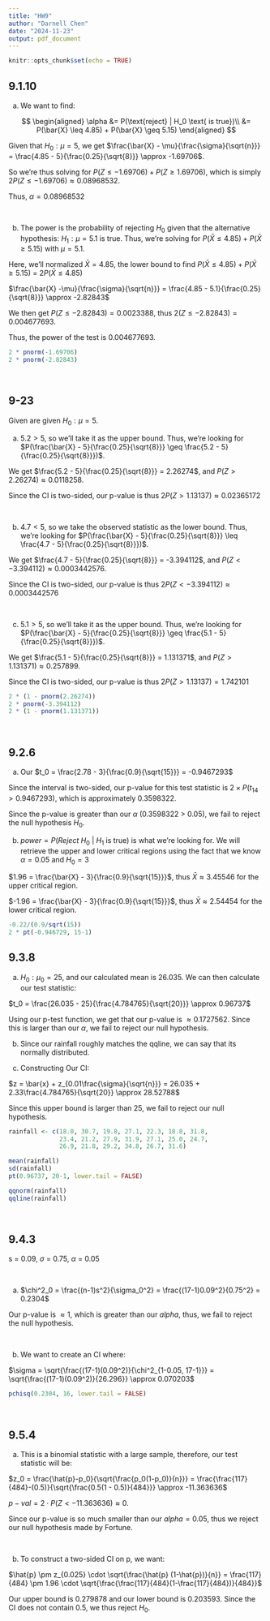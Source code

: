 ```yaml
---
title: "HW9"
author: "Darnell Chen"
date: "2024-11-23"
output: pdf_document
---
```


```r
knitr::opts_chunk$set(echo = TRUE)
```

## 9.1.10

a)  We want to find:

$$
\begin{aligned}
\alpha &= P(\text{reject} | H_0 \text{ is true})\\
&= P(\bar{X} \leq 4.85) + P(\bar{X} \geq 5.15)
\end{aligned}
$$

Given that $H_0: \mu = 5$, we get $\frac{\bar{X} - \mu}{\frac{\sigma}{\sqrt{n}}} = \frac{4.85 - 5}{\frac{0.25}{\sqrt{8}}} \approx -1.69706$.

So we're thus solving for $P(Z \leq -1.69706) + P(Z \geq 1.69706)$, which is simply $2P(Z \leq -1.69706) \approx 0.08968532$.

Thus, $\alpha = 0.08968532$

$~$

b)  The power is the probability of rejecting $H_0$ given that the alternative hypothesis: $H_1: \mu = 5.1$ is true. Thus, we're solving for $P(\bar{X} \leq 4.85) + P(\bar{X} \geq 5.15)$ with $\mu = 5.1$.

Here, we'll normalized $\bar{X} = 4.85$, the lower bound to find $P(\bar{X} \leq 4.85) + P(\bar{X} \geq 5.15) ~=~ 2P(\bar{X} \leq 4.85)$

$\frac{\bar{X} -\mu}{\frac{\sigma}{\sqrt{n}}} = \frac{4.85 - 5.1}{\frac{0.25}{\sqrt{8}}} \approx -2.82843$

We then get $P(Z \leq -2.82843) = 0.0023388$, thus $2(Z \leq -2.82843) = 0.004677693$.

Thus, the power of the test is $0.004677693$.

```r
2 * pnorm(-1.69706)
2 * pnorm(-2.82843)
```

$~$

## 9-23

Given are given $H_0: \mu = 5$.

a)  $5.2 > 5$, so we'll take it as the upper bound. Thus, we're looking for $P(\frac{\bar{X} - 5}{\frac{0.25}{\sqrt{8}}} \geq \frac{5.2 - 5}{\frac{0.25}{\sqrt{8}}})$.

We get $\frac{5.2 - 5}{\frac{0.25}{\sqrt{8}}} = 2.26274$, and $P(Z > 2.26274) \approx 0.0118258$.

Since the CI is two-sided, our p-value is thus $2P(Z > 1.13137) \approx 0.02365172$

$~$

b)  $4.7 < 5$, so we take the observed statistic as the lower bound. Thus, we're looking for $P(\frac{\bar{X} - 5}{\frac{0.25}{\sqrt{8}}} \leq \frac{4.7 - 5}{\frac{0.25}{\sqrt{8}}})$.

We get $\frac{4.7 - 5}{\frac{0.25}{\sqrt{8}}} = -3.394112$, and $P(Z < -3.394112) \approx 0.0003442576$.

Since the CI is two-sided, our p-value is thus $2P(Z < -3.394112) \approx 0.0003442576$

$~$

c)  $5.1 > 5$, so we'll take it as the upper bound. Thus, we're looking for $P(\frac{\bar{X} - 5}{\frac{0.25}{\sqrt{8}}} \geq \frac{5.1 - 5}{\frac{0.25}{\sqrt{8}}})$.

We get $\frac{5.1 - 5}{\frac{0.25}{\sqrt{8}}} = 1.131371$, and $P(Z > 1.131371) \approx 0.257899$.

Since the CI is two-sided, our p-value is thus $2P(Z > 1.13137) = 1.742101$

```r
2 * (1 - pnorm(2.26274))
2 * pnorm(-3.394112)
2 * (1 - pnorm(1.131371))
```

$~$

## 9.2.6

a)  Our $t_0 = \frac{2.78 - 3}{\frac{0.9}{\sqrt{15}}} = -0.9467293$

Since the interval is two-sided, our p-value for this test statistic is $2 \times P(t_{14} > 0.9467293)$, which is approximately 0.3598322.

Since the p-value is greater than our $\alpha$ (0.3598322 \> 0.05), we fail to reject the null hypothesis $H_0$.

b)  $power = P(Reject~H_0~ |~ H_1~ \text{is true})$ is what we're looking for. We will retrieve the upper and lower critical regions using the fact that we know $\alpha = 0.05$ and $H_0 = 3$

$1.96 = \frac{\bar{X} - 3}{\frac{0.9}{\sqrt{15}}}$, thus $\bar{X} \approx 3.45546$ for the upper critical region.

$-1.96 = \frac{\bar{X} - 3}{\frac{0.9}{\sqrt{15}}}$, thus $\bar{X} \approx 2.54454$ for the lower critical region.

```r
-0.22/(0.9/sqrt(15))
2 * pt(-0.946729, 15-1)
```

## 9.3.8

a)  $H_0: \mu_0 = 25$, and our calculated mean is 26.035. We can then calculate our test statistic:

$t_0 = \frac{26.035 - 25}{\frac{4.784765}{\sqrt{20}}} \approx 0.96737$

Using our p-test function, we get that our p-value is $\approx 0.1727562$. Since this is larger than our $\alpha$, we fail to reject our null hypothesis.

b)  Since our rainfall roughly matches the qqline, we can say that its normally distributed.

c) Constructing Our CI:

$z = \bar{x} + z_{0.01\frac{\sigma}{\sqrt{n}}} = 26.035 + 2.33\frac{4.784765}{\sqrt{20}} \approx 28.52788$

Since this upper bound is larger than 25, we fail to reject our null hypothesis.


```r
rainfall <- c(18.0, 30.7, 19.8, 27.1, 22.3, 18.8, 31.8, 
              23.4, 21.2, 27.9, 31.9, 27.1, 25.0, 24.7, 
              26.9, 21.8, 29.2, 34.8, 26.7, 31.6)

mean(rainfall)
sd(rainfall)
pt(0.96737, 20-1, lower.tail = FALSE)

qqnorm(rainfall)
qqline(rainfall)
```

$~$

## 9.4.3

s = 0.09, $\sigma$ = 0.75, $\alpha$ = 0.05

$~$

a)  $\chi^2_0 = \frac{(n-1)s^2}{\sigma_0^2} = \frac{(17-1)0.09^2}{0.75^2} = 0.2304$

Our p-value is $\approx 1$, which is greater than our $alpha$, thus, we fail to reject the null hypothesis.

$~$

b)  We want to create an CI where: 

$\sigma = \sqrt{\frac{(17-1)(0.09^2)}{\chi^2_{1-0.05, 17-1}}} = \sqrt{\frac{(17-1)(0.09^2)}{26.296}} \approx 0.070203$


```r
pchisq(0.2304, 16, lower.tail = FALSE)
```

$~$

## 9.5.4

a)  This is a binomial statistic with a large sample, therefore, our test statistic will be:

$z_0 = \frac{\hat{p}-p_0}{\sqrt{\frac{p_0(1-p_0)}{n}}} = \frac{\frac{117}{484}-(0.5)}{\sqrt{\frac{0.5(1 - 0.5)}{484}}} \approx -11.363636$

$p-val = 2 \cdot P(Z < -11.363636) \approx 0$.

Since our p-value is so much smaller than our $alpha=0.05$, thus we reject our null hypothesis made by Fortune.

$~$

b)  To construct a two-sided CI on p, we want:

$\hat{p} \pm z_{0.025} \cdot \sqrt{\frac{\hat{p} (1-\hat{p})}{n}} = \frac{117}{484} \pm 1.96 \cdot \sqrt{\frac{\frac{117}{484}(1-\frac{117}{484})}{484}}$

Our upper bound is 0.279878 and our lower bound is 0.203593. Since the CI does not contain 0.5, we thus reject $H_0$.
